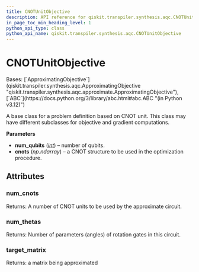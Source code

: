 ```yaml
---
title: CNOTUnitObjective
description: API reference for qiskit.transpiler.synthesis.aqc.CNOTUnitObjective
in_page_toc_min_heading_level: 1
python_api_type: class
python_api_name: qiskit.transpiler.synthesis.aqc.CNOTUnitObjective
---
```


# CNOTUnitObjective

<Class id="qiskit.transpiler.synthesis.aqc.CNOTUnitObjective" github="https://github.com/qiskit/qiskit/tree/stable/0.45/qiskit/transpiler/synthesis/aqc/cnot_unit_objective.py" signature="qiskit.transpiler.synthesis.aqc.CNOTUnitObjective(num_qubits, cnots)">
  Bases: [`ApproximatingObjective`](qiskit.transpiler.synthesis.aqc.ApproximatingObjective "qiskit.transpiler.synthesis.aqc.approximate.ApproximatingObjective"), [`ABC`](https://docs.python.org/3/library/abc.html#abc.ABC "(in Python v3.12)")

  A base class for a problem definition based on CNOT unit. This class may have different subclasses for objective and gradient computations.

  **Parameters**

  *   **num\_qubits** ([*int*](https://docs.python.org/3/library/functions.html#int "(in Python v3.12)")) – number of qubits.
  *   **cnots** (*np.ndarray*) – a CNOT structure to be used in the optimization procedure.

  ## Attributes

  ### num\_cnots

  <Attribute id="qiskit.transpiler.synthesis.aqc.CNOTUnitObjective.num_cnots" name="num_cnots">
    Returns: A number of CNOT units to be used by the approximate circuit.
  </Attribute>

  ### num\_thetas

  <Attribute id="qiskit.transpiler.synthesis.aqc.CNOTUnitObjective.num_thetas" name="num_thetas">
    Returns: Number of parameters (angles) of rotation gates in this circuit.
  </Attribute>

  ### target\_matrix

  <Attribute id="qiskit.transpiler.synthesis.aqc.CNOTUnitObjective.target_matrix" name="target_matrix">
    Returns: a matrix being approximated
  </Attribute>
</Class>

